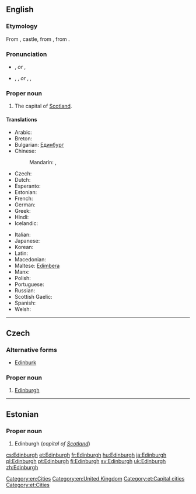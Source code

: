 ==English==
{{wikipedia}}
{{wikipedia|Etymology of Edinburgh}}

===Etymology===
From {{etyl|ang|en}} {{term|burg|lang=ang}}, castle, from {{etyl|gem-pro|en}} {{recons|burgz||fortress|lang=gem-pro}}, from {{etyl|ine-pro|en}} {{recons|bhrgh||fortified elevation|lang=ine-pro}}.
{{etystub}} <!---What about the "Edin-" part?--->

===Pronunciation===
* {{a|UK, AUS, NZ}} {{IPA|/ˈɛdɪnbərə/}}, {{X-SAMPA|/"EdInb@r@/}} ''or'' {{IPA|/ˈɛdɪnbrə/}}, {{X-SAMPA|/"EdInbr@/}}
* {{a|US}} {{enPR|ĕdʹən-bŭr-ə}}, {{IPA|/ˈɛdənbʌrə/}}, {{X-SAMPA|/"Ed@nbVr@/}} ''or'' {{enPR|ĕdʹən-bər-ə}}, {{IPA|/ˈɛdənbərə/}}, {{X-SAMPA|/"Ed@nb@r@/}}

===Proper noun===
{{en-proper noun}}

# The capital of [[Scotland]].

====Translations====
{{trans-top|capital of Scotland}}
* Arabic: {{t-|ar|إدنبرة|f|tr='idinbura|sc=Arab}}
* Breton: {{t-|br|Dinedin}}
* Bulgarian: [[Единбург]]
* Chinese:
*: Mandarin: {{t|cmn|愛丁堡|sc=Hani}}, {{t|cmn|爱丁堡|tr=Àidīngbǎo|sc=Hani}}
* Czech: {{t+|cs|Edinburgh|m}}
* Dutch: {{t-|nl|Edinburgh}}
* Esperanto: {{t-|eo|Edinburgo}}
* Estonian: {{t+|et|Edinburgh}}
* French: {{t+|fr|Édimbourg}}
* German: {{t-|de|Edinburgh|n}}
* Greek: {{t+|el|Εδιμβούργο|n|tr=Edimvoúrgo}}
* Hindi: {{t-|hi|एडिनबर्ग|tr=ēḍinbarg|sc=Deva}}
* Icelandic: {{t-|is|Edinborg|f}}
{{trans-mid}}
* Italian: {{t-|it|Edimburgo|f}}
* Japanese: {{t-|ja|エディンバラ|tr=Edinbara}}
* Korean: {{t-|ko|에든버러|tr=Edeunbeoreo|sc=Kore}}
* Latin: {{t-|la|Edinensis|f}}
* Macedonian: {{t-|mk|Единбург|m|tr=Édinburg}}
* Maltese: [[Edimbera]]
* Manx: {{t-|gv|Doon Edin}}
* Polish: {{t+|pl|Edynburg|m}}
* Portuguese: {{t+|pt|Edimburgo}}
* Russian: {{t-|ru|Эдинбург|m|tr=Édinburg}}
* Scottish Gaelic: {{t-|gd|Dùn Èideann}}
* Spanish: {{t+|es|Edimburgo|m}}
* Welsh: {{t+|cy|Caeredin|f}}
{{trans-bottom}}

[[Category:en:Cities]]
[[Category:en:United Kingdom]]

----

==Czech==

===Alternative forms===
* [[Edinburk]]

===Proper noun===
{{cs-proper noun|g=m}}

# [[#English|Edinburgh]]

----

==Estonian==

===Proper noun===
{{head|et|proper noun}}

# Edinburgh (''capital of [[Scotland]]'')

[[Category:et:Capital cities]]
[[Category:et:Cities]]

[[cs:Edinburgh]]
[[et:Edinburgh]]
[[fr:Edinburgh]]
[[hu:Edinburgh]]
[[ja:Edinburgh]]
[[pl:Edinburgh]]
[[pt:Edinburgh]]
[[fi:Edinburgh]]
[[sv:Edinburgh]]
[[uk:Edinburgh]]
[[zh:Edinburgh]]
